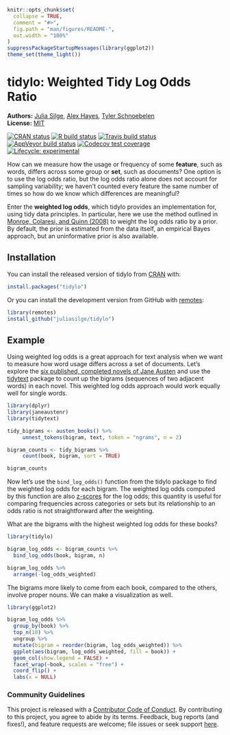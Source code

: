 
<!-- README.md is generated from README.Rmd. Please edit that file -->

```r
knitr::opts_chunk$set(
  collapse = TRUE,
  comment = "#>",
  fig.path = "man/figures/README-",
  out.width = "100%"
)
suppressPackageStartupMessages(library(ggplot2))
theme_set(theme_light())
```

# tidylo: Weighted Tidy Log Odds Ratio

**Authors:** [Julia Silge](https://juliasilge.com/), [Alex Hayes](https://www.alexpghayes.com/), [Tyler Schnoebelen](https://www.letslanguage.org/)<br/>
**License:** [MIT](https://opensource.org/licenses/MIT)


<!-- badges: start -->
[![CRAN status](https://www.r-pkg.org/badges/version/tidylo)](https://CRAN.R-project.org/package=tidylo)
[![R build status](https://github.com/juliasilge/tidylo/workflows/R-CMD-check/badge.svg)](https://github.com/juliasilge/tidylo/actions)
[![Travis build status](https://travis-ci.org/juliasilge/tidylo.svg?branch=master)](https://travis-ci.org/juliasilge/tidylo)
[![AppVeyor build status](https://ci.appveyor.com/api/projects/status/github/juliasilge/tidylo?branch=master&svg=true)](https://ci.appveyor.com/project/juliasilge/tidylo)
[![Codecov test coverage](https://codecov.io/gh/juliasilge/tidylo/branch/master/graph/badge.svg)](https://codecov.io/gh/juliasilge/tidylo?branch=master)
[![Lifecycle: experimental](https://img.shields.io/badge/lifecycle-experimental-orange.svg)](https://www.tidyverse.org/lifecycle/#experimental)
<!-- badges: end -->

How can we measure how the usage or frequency of some **feature**, such as words, differs across some group or **set**, such as documents? One option is to use the log odds ratio, but the log odds ratio alone does not account for sampling variability; we haven't counted every feature the same number of times so how do we know which differences are meaningful? 

Enter the **weighted log odds**, which tidylo provides an implementation for, using tidy data principles. In particular, here we use the method outlined in [Monroe, Colaresi, and Quinn (2008)](https://doi.org/10.1093/pan/mpn018) to weight the log odds ratio by a prior. By default, the prior is estimated from the data itself, an empirical Bayes approach, but an uninformative prior is also available.

## Installation

You can install the released version of tidylo from [CRAN](https://CRAN.R-project.org) with:

```r
install.packages("tidylo")
```


Or you can install the development version from GitHub with [remotes](https://github.com/r-lib/remotes):

```r
library(remotes)
install_github("juliasilge/tidylo")
```

## Example

Using weighted log odds is a great approach for text analysis when we want to measure how word usage differs across a set of documents. Let's explore the [six published, completed novels of Jane Austen](https://github.com/juliasilge/janeaustenr) and use the [tidytext](https://github.com/juliasilge/tidytext) package to count up the bigrams (sequences of two adjacent words) in each novel. This weighted log odds approach would work equally well for single words.

```r
library(dplyr)
library(janeaustenr)
library(tidytext)

tidy_bigrams <- austen_books() %>%
     unnest_tokens(bigram, text, token = "ngrams", n = 2)

bigram_counts <- tidy_bigrams %>%
     count(book, bigram, sort = TRUE)

bigram_counts
```

Now let's use the `bind_log_odds()` function from the tidylo package to find the weighted log odds for each bigram. The weighted log odds computed by this function are also [z-scores](https://en.wikipedia.org/wiki/Standard_score) for the log odds; this quantity is useful for comparing frequencies across categories or sets but its relationship to an odds ratio is not straightforward after the weighting. 

What are the bigrams with the highest weighted log odds for these books?

```r
library(tidylo)

bigram_log_odds <- bigram_counts %>%
  bind_log_odds(book, bigram, n) 

bigram_log_odds %>%
  arrange(-log_odds_weighted)
```

The bigrams more likely to come from each book, compared to the others, involve proper nouns. We can make a visualization as well.

```r
library(ggplot2)

bigram_log_odds %>%
  group_by(book) %>%
  top_n(10) %>%
  ungroup %>%
  mutate(bigram = reorder(bigram, log_odds_weighted)) %>%
  ggplot(aes(bigram, log_odds_weighted, fill = book)) +
  geom_col(show.legend = FALSE) +
  facet_wrap(~book, scales = "free") +
  coord_flip() +
  labs(x = NULL)
```

### Community Guidelines

This project is released with a
[Contributor Code of Conduct](https://github.com/juliasilge/tidylo/blob/master/CODE_OF_CONDUCT.md).
By contributing to this project, you agree to abide by its terms. Feedback, bug reports (and fixes!), and feature requests are welcome; file issues or seek support [here](http://github.com/juliasilge/tidylo/issues).

